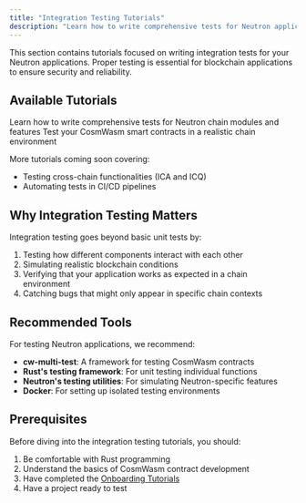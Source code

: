 ```yaml
---
title: "Integration Testing Tutorials"
description: "Learn how to write comprehensive tests for Neutron applications"
---
```


This section contains tutorials focused on writing integration tests for your Neutron applications. Proper testing is essential for blockchain applications to ensure security and reliability.

## Available Tutorials

<CardGroup cols={2}>
  <Card title="Chain Integration Tests" icon="server" iconType="duotone" href="/developers/tutorials/integration-tests/chain">
    Learn how to write comprehensive tests for Neutron chain modules and features
  </Card>
  <Card title="Smart Contract Tests" icon="file-code" iconType="duotone" href="/developers/tutorials/integration-tests/smart-contracts">
    Test your CosmWasm smart contracts in a realistic chain environment
  </Card>
</CardGroup>

More tutorials coming soon covering:
- Testing cross-chain functionalities (ICA and ICQ)
- Automating tests in CI/CD pipelines

## Why Integration Testing Matters

Integration testing goes beyond basic unit tests by:

1. Testing how different components interact with each other
2. Simulating realistic blockchain conditions
3. Verifying that your application works as expected in a chain environment
4. Catching bugs that might only appear in specific chain contexts

## Recommended Tools

For testing Neutron applications, we recommend:

- **cw-multi-test**: A framework for testing CosmWasm contracts
- **Rust's testing framework**: For unit testing individual functions
- **Neutron's testing utilities**: For simulating Neutron-specific features
- **Docker**: For setting up isolated testing environments

## Prerequisites

Before diving into the integration testing tutorials, you should:

1. Be comfortable with Rust programming
2. Understand the basics of CosmWasm contract development
3. Have completed the [Onboarding Tutorials](/developers/tutorials/onboarding/overview)
4. Have a project ready to test 